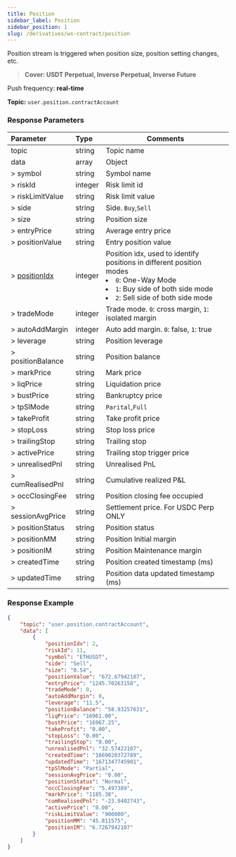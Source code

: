 ```yaml
---
title: Position
sidebar_label: Position
sidebar_position: 1
slug: /derivatives/ws-contract/position
---
```

Position stream is triggered when position size, position setting changes, etc.

> **Cover: USDT Perpetual, Inverse Perpetual, Inverse Future**

Push frequency: **real-time**

**Topic:**
`user.position.contractAccount`

### Response Parameters
| Parameter | Type | Comments|
|:----- |:-----|----- |
|topic |string |Topic name |
|data |array |Object |
|> symbol |string |Symbol name |
|> riskId |integer |Risk limit id |
|> riskLimitValue |string |Risk limit value |
|> side |string |Side. `Buy`,`Sell` |
|> size |string |Position size |
|> entryPrice |string |Average entry price |
|> positionValue |string |Entry position value |
|> [positionIdx](../enum#positionidx) |integer |Position idx, used to identify positions in different position modes<li>`0`: One-Way Mode</li><li>`1`: Buy side of both side mode</li><li>`2`: Sell side of both side mode</li> |
|> tradeMode |integer |Trade mode. `0`: cross margin, `1`: isolated margin|
|> autoAddMargin |integer |Auto add margin. `0`: false, `1`: true |
|> leverage |string |Position leverage |
|> positionBalance |string |Position balance |
|> markPrice |string |Mark price |
|> liqPrice |string |Liquidation price |
|> bustPrice |string |Bankruptcy price |
|> tpSlMode |string |`Parital`,`Full` |
|> takeProfit |string |Take profit price |
|> stopLoss |string |Stop loss price |
|> trailingStop |string |Trailing stop |
|> activePrice |string |Trailing stop trigger price |
|> unrealisedPnl |string |Unrealised PnL |
|> cumRealisedPnl |string |Cumulative realized P&L |
|> occClosingFee |string |Position closing fee occupied |
|> sessionAvgPrice |string |Settlement price. For USDC Perp ONLY |
|> positionStatus |string |Position status |
|> positionMM |string |Position Initial margin |
|> positionIM |string |Position Maintenance margin |
|> createdTime |string |Position created timestamp (ms) |
|> updatedTime |string |Position data updated timestamp (ms) |

### Response Example

```json
{
    "topic": "user.position.contractAccount",
    "data": [
        {
            "positionIdx": 2,
            "riskId": 11,
            "symbol": "ETHUSDT",
            "side": "Sell",
            "size": "0.54",
            "positionValue": "672.67942107",
            "entryPrice": "1245.70263158",
            "tradeMode": 0,
            "autoAddMargin": 0,
            "leverage": "11.5",
            "positionBalance": "58.93257631",
            "liqPrice": "16961.00",
            "bustPrice": "16967.25",
            "takeProfit": "0.00",
            "stopLoss": "0.00",
            "trailingStop": "0.00",
            "unrealisedPnl": "32.57422107",
            "createdTime": "1669020372789",
            "updatedTime": "1671347745901",
            "tpSlMode": "Partial",
            "sessionAvgPrice": "0.00",
            "positionStatus": "Normal",
            "occClosingFee": "5.497389",
            "markPrice": "1185.38",
            "cumRealisedPnl": "-23.9402743",
            "activePrice": "0.00",
            "riskLimitValue": "900000",
            "positionMM": "45.811575",
            "positionIM": "6.7267942107"
        }
    ]
}
```
